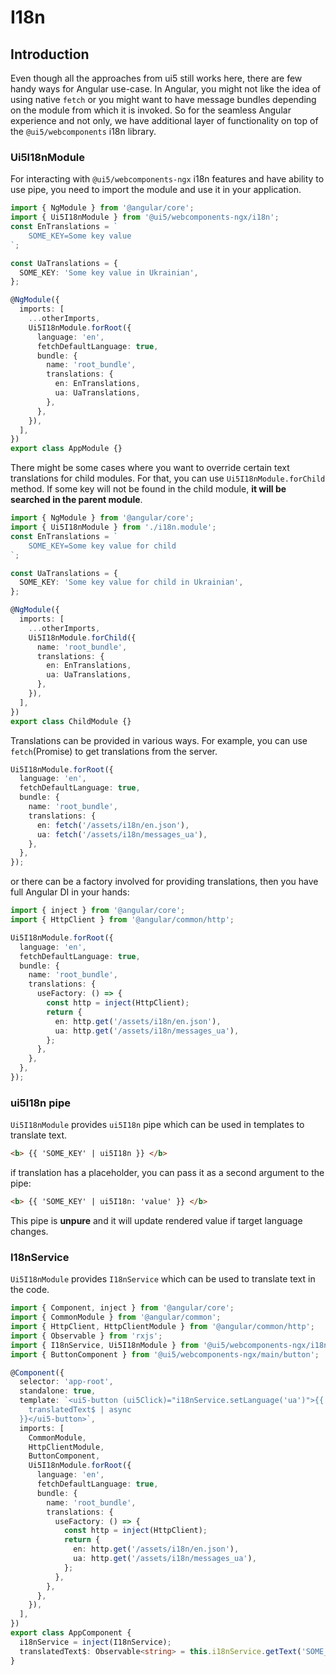 
<Meta title="I18n" />

# I18n

## Introduction

Even though all the approaches from ui5 still works here, there are few handy ways for Angular use-case. In Angular, you might not like the idea of using native `fetch` or you might want to have message bundles depending on the module from which it is invoked.
So for the seamless Angular experience and not only, we have additional layer of functionality on top of the `@ui5/webcomponents` i18n library.

### Ui5I18nModule

For interacting with `@ui5/webcomponents-ngx` i18n features and have ability to use pipe, you need to import the module and use it in your application.

```ts
import { NgModule } from '@angular/core';
import { Ui5I18nModule } from '@ui5/webcomponents-ngx/i18n';
const EnTranslations = `
    SOME_KEY=Some key value
`;

const UaTranslations = {
  SOME_KEY: 'Some key value in Ukrainian',
};

@NgModule({
  imports: [
    ...otherImports,
    Ui5I18nModule.forRoot({
      language: 'en',
      fetchDefaultLanguage: true,
      bundle: {
        name: 'root_bundle',
        translations: {
          en: EnTranslations,
          ua: UaTranslations,
        },
      },
    }),
  ],
})
export class AppModule {}
```

There might be some cases where you want to override certain text translations for child modules. For that, you can use `Ui5I18nModule.forChild` method. If some key will not be found in the child module, **it will be searched in the parent module**.

```ts
import { NgModule } from '@angular/core';
import { Ui5I18nModule } from './i18n.module';
const EnTranslations = `
    SOME_KEY=Some key value for child
`;

const UaTranslations = {
  SOME_KEY: 'Some key value for child in Ukrainian',
};

@NgModule({
  imports: [
    ...otherImports,
    Ui5I18nModule.forChild({
      name: 'root_bundle',
      translations: {
        en: EnTranslations,
        ua: UaTranslations,
      },
    }),
  ],
})
export class ChildModule {}
```

Translations can be provided in various ways. For example, you can use `fetch`(Promise) to get translations from the server.

```ts
Ui5I18nModule.forRoot({
  language: 'en',
  fetchDefaultLanguage: true,
  bundle: {
    name: 'root_bundle',
    translations: {
      en: fetch('/assets/i18n/en.json'),
      ua: fetch('/assets/i18n/messages_ua'),
    },
  },
});
```

or there can be a factory involved for providing translations, then you have full Angular DI in your hands:

```ts
import { inject } from '@angular/core';
import { HttpClient } from '@angular/common/http';

Ui5I18nModule.forRoot({
  language: 'en',
  fetchDefaultLanguage: true,
  bundle: {
    name: 'root_bundle',
    translations: {
      useFactory: () => {
        const http = inject(HttpClient);
        return {
          en: http.get('/assets/i18n/en.json'),
          ua: http.get('/assets/i18n/messages_ua'),
        };
      },
    },
  },
});
```

### ui5I18n pipe

`Ui5I18nModule` provides `ui5I18n` pipe which can be used in templates to translate text.

```html
<b> {{ 'SOME_KEY' | ui5I18n }} </b>
```

if translation has a placeholder, you can pass it as a second argument to the pipe:

```html
<b> {{ 'SOME_KEY' | ui5I18n: 'value' }} </b>
```

This pipe is **unpure** and it will update rendered value if target language changes.

### I18nService

`Ui5I18nModule` provides `I18nService` which can be used to translate text in the code.

```ts
import { Component, inject } from '@angular/core';
import { CommonModule } from '@angular/common';
import { HttpClient, HttpClientModule } from '@angular/common/http';
import { Observable } from 'rxjs';
import { I18nService, Ui5I18nModule } from '@ui5/webcomponents-ngx/i18n';
import { ButtonComponent } from '@ui5/webcomponents-ngx/main/button';

@Component({
  selector: 'app-root',
  standalone: true,
  template: `<ui5-button (ui5Click)="i18nService.setLanguage('ua')">{{
    translatedText$ | async
  }}</ui5-button>`,
  imports: [
    CommonModule,
    HttpClientModule,
    ButtonComponent,
    Ui5I18nModule.forRoot({
      language: 'en',
      fetchDefaultLanguage: true,
      bundle: {
        name: 'root_bundle',
        translations: {
          useFactory: () => {
            const http = inject(HttpClient);
            return {
              en: http.get('/assets/i18n/en.json'),
              ua: http.get('/assets/i18n/messages_ua'),
            };
          },
        },
      },
    }),
  ],
})
export class AppComponent {
  i18nService = inject(I18nService);
  translatedText$: Observable<string> = this.i18nService.getText('SOME_KEY');
}
```
